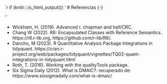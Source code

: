 `r if (knitr:::is_html_output()) '
# Referencias {-}


'`

* Wickham, H. (2019). Advanced r. chapman and hall/CRC.
* Chang W (2022). R6: Encapsulated Classes with Reference Semantics. https://r6.r-lib.org, https://github.com/r-lib/R6/.
* Dancho, M (2023). R Quantitative Analysis Package Integrations in tidyquant. https://cran.r-project.org/web/packages/tidyquant/vignettes/TQ02-quant-integrations-in-tidyquant.html
* Roth, T. (2016). Working with the qualityTools package.
* Six Sigma Daily (2012). What is DMAIC?. recuperado de: https://www.sixsigmadaily.com/what-is-dmaic/
